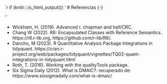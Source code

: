 `r if (knitr:::is_html_output()) '
# Referencias {-}


'`

* Wickham, H. (2019). Advanced r. chapman and hall/CRC.
* Chang W (2022). R6: Encapsulated Classes with Reference Semantics. https://r6.r-lib.org, https://github.com/r-lib/R6/.
* Dancho, M (2023). R Quantitative Analysis Package Integrations in tidyquant. https://cran.r-project.org/web/packages/tidyquant/vignettes/TQ02-quant-integrations-in-tidyquant.html
* Roth, T. (2016). Working with the qualityTools package.
* Six Sigma Daily (2012). What is DMAIC?. recuperado de: https://www.sixsigmadaily.com/what-is-dmaic/
